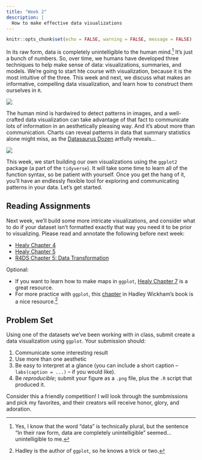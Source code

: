 ```yaml
---
title: "Week 2"
description: |
  How to make effective data visualizations
---
```


```r
knitr::opts_chunk$set(echo = FALSE, warning = FALSE, message = FALSE)
```

In its raw form, data is completely unintelligible to the human mind.[^1] It's just a bunch of numbers. So, over time, we humans have developed three techniques to help make sense of data: visualizations, summaries, and models. We're going to start hte course with visualization, because it is the most intuitive of the three. This week and next, we discuss what makes an informative, compelling data visualization, and learn how to construct them ourselves in `R`.

[^1]: Yes, I know that the word "data" is technically plural, but the sentence "In their raw form, data are completely unintelligible" seemed...unintelligible to me.

![](img/ross.png)

The human mind is hardwired to detect patterns in images, and a well-crafted data visualization can take advantage of that fact to communicate lots of information in an aesthetically pleasing way. And it's about more than communication. Charts can reveal patterns in data that summary statistics alone might miss, as the [Datasaurus Dozen](https://www.autodesk.com/research/publications/same-stats-different-graphs) artfully reveals...

![](img/datasaurus-dozen.gif)

This week, we start building our own visualizations using the `ggplot2` package (a part of the `tidyverse`). It will take some time to learn all of the function syntax, so be patient with yourself. Once you get the hang of it, you'll have an endlessly flexible tool for exploring and communicating patterns in your data. Let's get started.

## Reading Assignments

Next week, we'll build some more intricate visualizations, and consider what to do if your dataset isn't formatted exactly that way you need it to be prior to visualizing. Please read and annotate the following before next week:

-   [Healy Chapter 4](https://socviz.co/groupfacettx.html)
-   [Healy Chapter 5](https://socviz.co/workgeoms.html)
-   [R4DS Chapter 5: Data Transformation](https://r4ds.had.co.nz/transform.html)

Optional:

-   If you want to learn how to make maps in `ggplot`, [Healy Chapter 7](https://socviz.co/maps.html) is a great resource.
-   For more practice with `ggplot`, this [chapter](https://r4ds.had.co.nz/data-visualisation.html) in Hadley Wickham's book is a nice resource.[^2]

[^2]: Hadley is the author of `ggplot`, so he knows a trick or two.

## Problem Set

Using one of the datasets we've been working with in class, submit create a data visualization using `ggplot`. Your submission should:

1. Communicate some interesting result
2. Use more than one aesthetic
3. Be easy to interpret at a glance (you can include a short caption -- `labs(caption = ...)` -- if you would like). 
4. Be *reproducible*; submit your figure as a `.png` file, plus the `.R` script that produced it.

Consider this a friendly competition! I will look through the sumbmissions and pick my favorites, and their creators will receive honor, glory, and adoration.